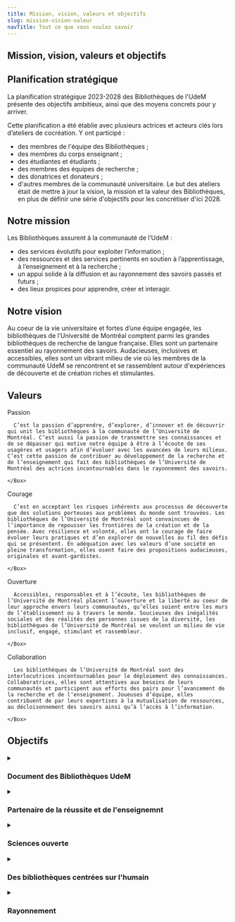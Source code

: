```yaml
---
title: Mission, vision, valeurs et objectifs
slug: mission-vision-valeur
navTitle: Tout ce que vous voulez savoir
---
```



<Section>

# Mission, vision, valeurs et objectifs

## Planification stratégique

La planification stratégique 2023-2028 des Bibliothèques de l'UdeM présente des objectifs ambitieux, ainsi que des moyens concrets pour y arriver.

Cette planification a été établie avec plusieurs actrices et acteurs clés lors d’ateliers de cocréation. Y ont participé :

- des membres de l'équipe des Bibliothèques ;
- des membres du corps enseignant ;
- des étudiantes et étudiants ;
- des membres des équipes de recherche ;
- des donatrices et donateurs ;
- d'autres membres de la communauté universitaire. Le but des ateliers était de mettre à jour la vision, la mission et la valeur des Bibliothèques, en plus de définir une série d'objectifs pour les concrétiser d'ici 2028.

<Divider />

## Notre mission

Les Bibliothèques assurent à la communauté de l’UdeM :

- des services évolutifs pour exploiter l’information ;
- des ressources et des services pertinents en soutien à l’apprentissage, à l’enseignement et à la recherche ;
- un appui solide à la diffusion et au rayonnement des savoirs passés et futurs ;
- des lieux propices pour apprendre, créer et interagir.

<Divider />

## Notre vision

Au coeur de la vie universitaire et fortes d’une équipe engagée, les bibliothèques de l’Université de Montréal comptent parmi les grandes bibliothèques de recherche de langue française. Elles sont un partenaire essentiel au rayonnement des savoirs. Audacieuses, inclusives et accessibles, elles sont un vibrant milieu de vie où les membres de la communauté UdeM se rencontrent et se rassemblent autour d'expériences de découverte et de création riches et stimulantes.

<Divider />

## Valeurs

<Grid container spacing={2}>
  <Grid size={{ xs: 12, md: 6 }}>
    <Box
      sx={{
        p:2,
        bgcolor: '#FEE1DE',
        borderRadius: '1rem',
        height: '100%',
      }}
    >
      <Grid container
        sx={{
          alignItems: "center",
        }}
      >
        <Grid size="grow">
          <Typography variant="h3">Passion</Typography>
        </Grid>
        <Grid size="auto">
          <Heart color='#F04E24' size={50} />
        </Grid>
      </Grid>

      C’est la passion d’apprendre, d’explorer, d’innover et de découvrir qui unit les bibliothèques à la communauté de l’Université de Montréal. C’est aussi la passion de transmettre ses connaissances et de se dépasser qui motive notre équipe à être à l’écoute de ses usagères et usagers afin d’évoluer avec les avancées de leurs milieux. C’est cette passion de contribuer au développement de la recherche et de l’enseignement qui fait des bibliothèques de l’Université de Montréal des actrices incontournables dans le rayonnement des savoirs.

    </Box>

  </Grid>
  <Grid size={{ xs: 12, md: 6 }}>
    <Box
      sx={{
        p:2,
        bgcolor: '#FEE1DE',
        borderRadius: '1rem',
        height: '100%',
      }}
    >
      <Grid container
        sx={{
          alignItems: "center",
        }}
      >
        <Grid size="grow">
          <Typography variant="h3">Courage</Typography>
        </Grid>
        <Grid size="auto">
          <Mountains color='#F04E24' size={50} />
        </Grid>
      </Grid>
        
      C’est en acceptant les risques inhérents aux processus de découverte que des solutions porteuses aux problèmes du monde sont trouvées. Les bibliothèques de l’Université de Montréal sont convaincues de l’importance de repousser les frontières de la création et de la pensée. Avec résilience et volonté, elles ont le courage de faire évoluer leurs pratiques et d’en explorer de nouvelles au fil des défis qui se présentent. En adéquation avec les valeurs d’une société en pleine transformation, elles osent faire des propositions audacieuses, originales et avant-gardistes.

    </Box>

  </Grid>
  <Grid size={{ xs: 12, md: 6 }}>
    <Box
      sx={{
        p:2,
        bgcolor: '#FEE1DE',
        borderRadius: '1rem',
        height: '100%',
      }}
    >
      <Grid container
        sx={{
          alignItems: "center",
        }}
      >
        <Grid size="grow">
          <Typography variant="h3">Ouverture</Typography>
        </Grid>
        <Grid size="auto">
          <DoorOpen color='#F04E24' size={50} />
        </Grid>
      </Grid>
        
      Accessibles, responsables et à l’écoute, les bibliothèques de l’Université de Montréal placent l’ouverture et la liberté au coeur de leur approche envers leurs communautés, qu’elles soient entre les murs de l’établissement ou à travers le monde. Soucieuses des inégalités sociales et des réalités des personnes issues de la diversité, les bibliothèques de l’Université de Montréal se veulent un milieu de vie inclusif, engagé, stimulant et rassembleur.

    </Box>

  </Grid>
  <Grid size={{ xs: 12, md: 6 }}>
    <Box
      sx={{
        p:2,
        bgcolor: '#FEE1DE',
        borderRadius: '1rem'
      }}
    >
      <Grid container
        sx={{
          alignItems: "center",
        }}
      >
        <Grid size="grow">
          <Typography variant="h3">Collaboration</Typography>
        </Grid>
        <Grid size="auto">
          <Handshake color='#F04E24' size={50} />
        </Grid>
      </Grid>
        
      Les bibliothèques de l’Université de Montréal sont des interlocutrices incontournables pour le déploiement des connaissances. Collaboratrices, elles sont attentives aux besoins de leurs communautés et participent aux efforts des pairs pour l’avancement de la recherche et de l’enseignement. Joueuses d’équipe, elles contribuent de par leurs expertises à la mutualisation de ressources, au décloisonnement des savoirs ainsi qu’à l’accès à l’information.

    </Box>

  </Grid>

</Grid>

<Divider />

## Objectifs

<details>
<summary>
<h3>Document des Bibliothèques UdeM</h3>
</summary>
S’inscrire comme partenaire à part entière de la recherche en y apportant une valeur ajoutée propre à notre champ d’action et à notre expertise.

#### Stratégies

- Enrichir l’offre de services afin de contribuer à toutes les étapes de la recherche, de l’innovation et de la création.
- Favoriser le maillage avec tous les acteurs et actrices de l’écosystème de la recherche de l’UdeM.
- Développer des outils et des plateformes numériques pour soutenir les équipes de recherche.

</details>

<details>
<summary><h3>Partenaire de la réussite et de l'enseignemnt</h3></summary>
Soutenir de façon proactive et agile l’enseignement et sa transformation, ainsi que la réussite étudiante, en collaboration avec nos partenaires internes.

#### Stratégies

- Poursuivre le développement d’une offre variée de formations.
- Enrichir nos services en soutien à la réussite étudiante.
- Proposer des espaces, des expériences et des équipements de pointe favorisant l’interdisciplinarité, l’innovation et la créativité.
- Adapter l’offre de services aux nouveaux modes et moyens d’enseignement.

</details>

<details>
<summary>
<h3>Sciences ouverte</h3>
</summary>
Déployer des services et des outils qui font de la science ouverte une réalité, et se positionner comme partenaire de choix en mobilisation des connaissances.

#### Stratégies

- Démystifier la science ouverte et susciter l’adhésion à ses principes.
- Concevoir une offre de services permettant de soutenir la communication savante et la science ouverte.
- Soutenir les activités d'édition en libre accès par la mutualisation des outils, des services et des expertises.
- Contribuer à la création et à la diffusion de nouveaux savoirs ouverts.
- Appuyer l'apprentissage et l'enseignement ouverts.

</details>

<details>
<summary>
<h3>Des bibliothèques centrées sur l'humain</h3>
</summary>
Se démarquer comme un milieu de vie inclusif, stimulant et en adéquation avec les valeurs sociétales,où chacun et chacune peut s’épanouir, se développer et grandir.

##### Stratégies

- Offrir un milieu de vie stimulant et attrayant répondant aux besoins diversifiés de nos communautés.
- Inclure les principes d’équité, de diversité, d’inclusion et d’écoresponsabilité au coeur de nos actions.
- Permettre au personnel de développer son potentiel en encourageant le partage d'expertise et en offrant des expériences de développement ainsi que des occasions de dépassement.
- Favoriser des modes de collaboration agile et de communication fluide au sein de l'équipe des bibliothèques.

</details>

<details>
<summary>
<h3>Rayonnement</h3>
</summary>
Faire rayonner les activités et l’expertise des bibliothèques de l’UdeM.

##### Stratégies

- Faire connaître nos services, nos espaces ainsi que notre expertise auprès de notre communauté et de nos partenaires institutionnels.
- Exercer une influence aux niveaux local, provincial, national et international.
- Se positionner comme une organisation engagée.

</details>

</Section>
